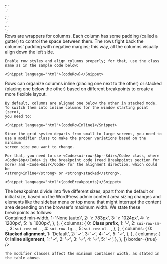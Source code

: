 

<div class="sui-row"> ... </div>
`;

<!--
Min container width:
None (Auto)
-->
<div class="sui-row sui-row--inline"> ... </div>
`;

<!--
@param {String} $bp - Sets the minimum screen size code.
@param {String} $dir - Sets the columns direction.
-->
<div class="sui-row sui-row-$bp--$dir"> ... </div>
`;

<Section title="Usage" contained={true} border={true} style={{ paddingTop: 0 }}>
	Rows are wrappers for columns. Each column has some padding (called a
	gutter) to control the space between them. The rows fight back the
	columns' padding with negative margins; this way, all the columns
	visually align down the left side.

	Enable row styles and align columns properly; for that, use the class
	name as in the sample code below:

	<Snippet language="html">{codeRow}</Snippet>
</Section>

<Section title="Modifiers" contained={true} border={true}>
	Rows can organize columns inline (placing one next to the other) or
	stacked (placing one below the other) based on different breakpoints
	to create a more flexible layout.

	By default, columns are aligned one below the other in stacked mode.
	To switch them into inline columns for the window starting point (zero),
	you need to:

	<Snippet language="html">{codeRowInline}</Snippet>

	Since the grid system departs from small to large screens, you need to
	use a modifier class to make the proper variations based on the minimum
	screen size you want to change.

	For that, you need to use <Code>sui-row-$bp--$dir</Code> class, where
	<Code>$bp</Code> is the breakpoint code (read Breakpoints section for
	more) and <Code>$dir</Code> for the alignment direction, which could be
	<strong>inline</strong> or <strong>stacked</strong>.

	<Snippet language="html">{codeBreakpoints}</Snippet>
</Section>

<Section title="Breakpoints">
	<div className="csb-section__contained" style={{ marginBottom: 20 }}>
		The breakpoints divide into five different sizes, apart from the
		default or initial size, based on the WordPress admin content area
		sizing changes and elements like the sidebar menu or top menu that
		might interrupt the content area depending on the browser's maximum
		width. We state these breakpoints as follows:
	</div>
	<Table
		headers={['', 'Default', 'Small', 'Medium', 'Large', 'Extra Large']}
		content={[
			{
				columns: {
					0: <strong>Contained min-width</strong>,
					1: 'None (auto)',
					2: '≥ 783px',
					3: '≥ 1024px',
					4: '≥ 1200px',
					5: '≥ 1600px',
				},
			},
			{
				columns: {
					0: <strong>Class prefix</strong>,
					1: '-',
					2: <Code fullWidth={true}>sui-row-sm--</Code>,
					3: <Code fullWidth={true}>sui-row-md--</Code>,
					4: <Code fullWidth={true}>sui-row-lg--</Code>,
					5: <Code fullWidth={true}>sui-row-xl--</Code>,
				},
			},
			{
				columns: {
					0: <strong>Stacked alignment</strong>,
					1: 'Default',
					2: '✓',
					3: '✓',
					4: '✓',
					5: '✓',
				},
			},
			{
				columns: {
					0: <strong>Inline alignment</strong>,
					1: '✓',
					2: '✓',
					3: '✓',
					4: '✓',
					5: '✓',
				},
			},
		]}
		border={true}
	/>

	The modifier classes affect the minimum container width, as stated in
	the table above.
</Section>
